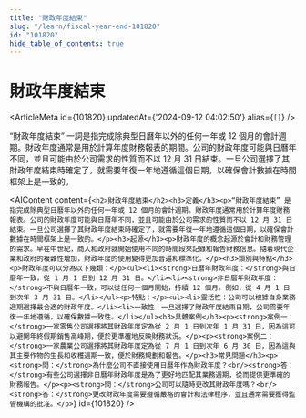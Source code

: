 ```yaml
---
title: "財政年度結束"
slug: "/learn/fiscal-year-end-101820"
id: "101820"
hide_table_of_contents: true
---
```



# 財政年度結束

<ArticleMeta id={101820} updatedAt={'2024-09-12 04:02:50'} alias={`[]`} />
<div className='border-solid border-b border-t-0 my-4 border-[var(--ifm-color-gray-300)]' />

“財政年度結束” 一詞是指完成除典型日曆年以外的任何一年或 12 個月的會計週期。財政年度通常是用於計算年度財務報表的期間。公司的財政年度可能與日曆年不同，並且可能由於公司需求的性質而不以 12 月 31 日結束。一旦公司選擇了其財政年度結束時確定了，就需要年復一年地遵循這個日期，以確保會計數據在時間框架上是一致的。

<AIContent content={`<h2>財政年度結束</h2><h3>定義</h3><p>“財政年度結束” 是指完成除典型日曆年以外的任何一年或 12 個月的會計週期。財政年度通常用於計算年度財務報表。公司的財政年度可能與日曆年不同，並且可能由於公司需求的性質而不以 12 月 31 日結束。一旦公司選擇了其財政年度結束時確定了，就需要年復一年地遵循這個日期，以確保會計數據在時間框架上是一致的。</p><h3>起源</h3><p>財政年度的概念起源於會計和財務管理的需求。早在中世紀，商人和政府就開始使用不同的時間段來記錄和報告財務信息。隨着現代企業和政府的複雜性增加，財政年度的使用變得更加普遍和標準化。</p><h3>類別與特點</h3><p>財政年度可以分為以下幾類：</p><ul><li><strong>日曆年財政年度：</strong>與日曆年一致，從 1 月 1 日到 12 月 31 日。</li><li><strong>非日曆年財政年度：</strong>不與日曆年一致，可以從任何一個月開始，持續 12 個月。例如，從 4 月 1 日到次年 3 月 31 日。</li></ul><p>特點：</p><ul><li>靈活性：公司可以根據自身業務週期選擇最合適的財政年度。</li><li>一致性：一旦選擇了財政年度結束日期，公司需要年復一年地遵循，以確保數據一致性。</li></ul><h3>具體案例</h3><p><strong>案例一：</strong>一家零售公司選擇將其財政年度定為從 2 月 1 日到次年 1 月 31 日，因為這可以避開年終假期銷售高峰期，便於更準確地反映財務狀況。</p><p><strong>案例二：</strong>一家農業公司選擇將其財政年度定為從 7 月 1 日到次年 6 月 30 日，因為這與其主要作物的生長和收穫週期一致，便於財務規劃和報告。</p><h3>常見問題</h3><p><strong>問：</strong>為什麼公司不直接使用日曆年作為財政年度？<br/><strong>答：</strong>有些公司選擇非日曆年財政年度是為了更好地匹配其業務週期，從而提供更準確的財務報告。</p><p><strong>問：</strong>公司可以隨時更改其財政年度嗎？<br/><strong>答：</strong>更改財政年度需要遵循嚴格的會計和法律程序，並且通常需要獲得監管機構的批准。</p>`} id={101820} />

